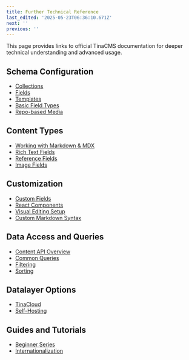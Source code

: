 ```yaml
---
title: Further Technical Reference
last_edited: '2025-05-23T06:36:10.671Z'
next: ''
previous: ''
---
```


This page provides links to official TinaCMS documentation for deeper technical understanding and advanced usage.

## Schema Configuration

* [Collections](https://tina.io/docs/schema/collections)
* [Fields](https://tina.io/docs/schema/fields)
* [Templates](https://tina.io/docs/schema/templates)
* [Basic Field Types](https://tina.io/docs/schema/basic-fields)
* [Repo-based Media](https://tina.io/docs/media-storage/repo-based-media)

## Content Types

* [Working with Markdown & MDX](https://tina.io/docs/editing/markdown)
* [Rich Text Fields](https://tina.io/docs/schema/rich-text-fields)
* [Reference Fields](https://tina.io/docs/schema/reference-fields)
* [Image Fields](https://tina.io/docs/schema/image-fields)

## Customization

* [Custom Fields](https://tina.io/docs/schema/custom-fields)
* [React Components](https://tina.io/docs/schema/react-components)
* [Visual Editing Setup](https://tina.io/docs/visual-editing/visual-editing-setup)
* [Custom Markdown Syntax](https://tina.io/docs/schema/custom-md-syntax)

## Data Access and Queries

* [Content API Overview](https://tina.io/docs/data-fetching/content-api-overview)
* [Common Queries](https://tina.io/docs/data-fetching/common-queries)
* [Filtering](https://tina.io/docs/data-fetching/filtering)
* [Sorting](https://tina.io/docs/data-fetching/sorting)

## Datalayer Options

* [TinaCloud](https://tina.io/docs/tinacloud/what-is-tinacloud)
* [Self-Hosting](https://tina.io/docs/self-hosting/overview)

## Guides and Tutorials

* [Beginner Series](https://tina.io/docs/beginner-series/what-is-the-beginner-series)
* [Internationalization](https://tina.io/docs/guides/internationalization)
